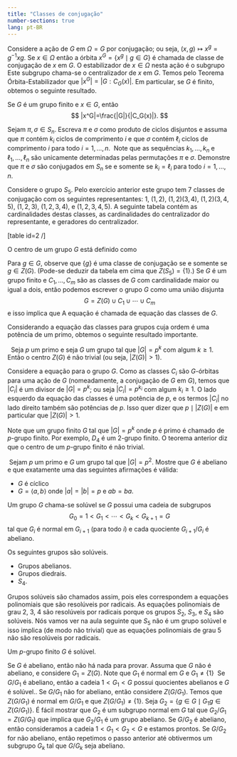 ```yaml
---
title: "Classes de conjugação"
number-sections: true
lang: pt-BR
---
```




Considere a ação de $G$ em $\Omega=G$ por conjugação; ou seja, $(x,g)\mapsto x^g=g^{-1}xg$. Se $x\in \Omega$ então a órbita $x^G=\{x^g \mid g\in G\}$ é chamada de classe de conjugação de $x$ em $G$. O estabilizador de $x\in \Omega$ nesta ação é o subgrupo
\begin{eqnarray*}
G_x&=&C_G(x)=\{g\in G\mid g^{-1}xg= x\}\\&=&\{g\in G\mid xg= gx\}.
\end{eqnarray*}
Este subgrupo chama-se o centralizador de $x$ em $G$. Temos pelo Teorema Órbita-Estabilizador que $|x^G|=|G:C_G(x)|$. Em particular, se $G$ é finito, obtemos o seguinte resultado.

<div class="propisition">
Se $G$ é um grupo finito e $x\in G$, então
$$
|x^G|=\frac{|G|}{|C_G(x)|}.
$$
</div>

<div class="example">
Sejam $\pi,\sigma\in S_n$. Escreva $\pi$ e $\sigma$ como produto de ciclos disjuntos e assuma que $\pi$ contém $k_i$ ciclos de comprimento $i$ e que $\sigma$ contém $\ell_i$ ciclos de comprimento $i$ para todo $i=1,\ldots,n$.  Note que as sequências $k_1,\ldots,k_n$ e $\ell_1,\ldots,\ell_n$ são unicamente determinadas pelas permutações $\pi$ e $\sigma$. Demonstre que $\pi$ e $\sigma$ são conjugados em $S_n$ se e somente se $k_i=\ell_i$ para todo $i=1,\ldots,n$.
</div>

<div class="example">
Considere o grupo $S_5$. Pelo exercício anterior este grupo tem 7 classes de conjugação com os seguintes representantes: $1$, $(1,2)$, $(1,2)(3,4)$, $(1,2)(3,4,5)$, $(1,2,3)$, $(1,2,3,4)$, e $(1,2,3,4,5)$. A seguinte tabela contém as cardinalidades destas classes, as cardinalidades do centralizador do representante, e geradores do centralizador.
</div>

[table id=2 /]

<div class="definition">
O centro de um grupo $G$ está definido como
\begin{eqnarray*}
Z(G)&=&\{g\in G\mid gh=hg\mbox{ para todo }h\in G\}\\&=&\{g\in G\mid g^h=g\mbox{ para todo }h\in G\}.
\end{eqnarray*}
</div>

Para $g\in G$, observe que $\{g\}$ é uma classe de conjugação se e somente se $g\in Z(G)$. (Pode-se deduzir da tabela em cima que $Z(S_5)=\{1\}$.) Se $G$ é um grupo finito e $C_1,\ldots,C_m$ são as classes de $G$ com cardinalidade maior ou igual a dois, então podemos escrever o grupo $G$ como uma união disjunta
$$
G=Z(G)\cup C_1\cup\cdots\cup C_m
$$
e isso implica que
\begin{eqnarray}\label{eq:class}
|G|=|Z(G)|+ |C_1|+\cdots+|C_m|.
\end{eqnarray}
A equação \eqref{eq:class} é chamada de equação das classes de $G$.

Considerando a equação das classes para grupos cuja ordem é uma potência de um primo, obtemos o seguinte resultado importante.

<div class="theorem"> 
Seja $p$ um primo e seja $G$ um grupo tal que $|G|=p^k$ com algum $k\geq 1$. Então o centro $Z(G)$ é não trivial (ou seja, $|Z(G)|>1$).
</div>

<div class="proof">
Considere a equação \eqref{eq:class} para o grupo $G$. Como as classes $C_i$ são $G$-órbitas para uma ação de $G$ (nomeadamente, a conjugação de $G$ em $G$), temos que $|C_i|$ é um divisor de $|G|=p^k$; ou seja $|C_i|=p^{k_i}$ com algum $k_i\geq 1$. O lado esquerdo da equação das classes é uma potência de $p$, e os termos $|C_i|$ no lado direito também são potências de $p$. Isso quer dizer que $p\mid |Z(G)|$ e em particular que $|Z(G)|>1$.

Note que um grupo finito $G$ tal que $|G|=p^k$ onde $p$ é primo é chamado de $p$-grupo finito. Por exemplo, $D_4$ é um 2-grupo finito. O teorema anterior diz que o centro de um $p$-grupo finito é não trivial.
</div>

<div class="exercise"> Sejam $p$ um primo e $G$ um grupo tal que $|G|=p^2$. Mostre que $G$ é abeliano e que exatamente uma das seguintes afirmações é válida:

* $G$ é cíclico
* $G=\left<a,b\right>$ onde $|a|=|b|=p$ e $ab=ba$.
</div>

<div class="definition">
Um grupo $G$ chama-se solúvel se $G$ possui uma cadeia de subgrupos
$$
G_0=1<G_1<\cdots<G_{k}<G_{k+1}=G
$$
tal que $G_i$ é normal em $G_{i+1}$ (para todo $i$) e cada quociente $G_{i+1}/G_{i}$ é abeliano.
</div>

<div class="example">
Os seguintes grupos são solúveis.

* Grupos abelianos.
* Grupos diedrais.
* $S_4$.
</div>

Grupos solúveis são chamados assim, pois eles correspondem a equações polinomiais que são resolúveis por radicais. As equações polinomiais de grau 2, 3, 4 são resolúveis por radicais porque os grupos $S_2$, $S_3$, e $S_4$ são solúveis. Nós vamos ver na aula seguinte que $S_5$ não é um grupo solúvel e isso implica (de modo não trivial) que as equações polinomiais de grau 5 não são resolúveis por radicais.

<div class="corollary">
Um $p$-grupo finito $G$ é solúvel.
</div>

<div class="proof">Se $G$ é abeliano, então não há nada para provar. Assuma que $G$ não é abeliano, e considere $G_1=Z(G)$. Note que $G_1$ é normal em $G$ e $G_1\neq \{1\}$  Se $G/G_1$ é abeliano, então a cadeia $1<G_1<G$ possui quocientes abelianos e $G$ é solúvel.. Se $G/G_1$ não for abeliano, então considere $Z(G/G_1)$. Temos que $Z(G/G_1)$ é normal em $G/G_1$ e que $Z(G/G_1)\neq\{1\}$. Seja $G_2=\{g\in G\mid G_1g\in Z(G/G_1)\}$. É fácil mostrar que $G_2$ é um subgrupo normal em $G$ tal que $G_2/G_1=Z(G/G_1)$ que implica que $G_2/G_1$ é um grupo abeliano. Se $G/G_2$ é abeliano, então consideramos a cadeia $1<G_1<G_2<G$ e estamos prontos. Se $G/G_2$ for não abeliano, então repetimos o passo anterior até obtivermos um subgrupo $G_k$ tal que $G/G_k$ seja abeliano.
</div>